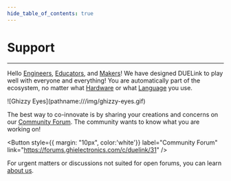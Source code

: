 ```yaml
---
hide_table_of_contents: true
---
```


# Support

---

Hello [Engineers](./start/engineers), [Educators](./start/educators), and [Makers](./start/makers)! We have designed DUELink to play well with everyone and everything! You are automatically part of the ecosystem, no matter what [Hardware](./hw/intro) or what [Language](./language/intro) you use.


<div style={{display: 'block',  justifyContent: 'center', alignItems: 'center', textAlign: 'center'}}>
![Ghizzy Eyes](pathname:///img/ghizzy-eyes.gif)
</div>

The best way to co-innovate is by sharing your creations and concerns on our [Community Forum](https://forums.ghielectronics.com/c/duelink/31). The community wants to know what you are working on!

<div style={{display: 'block',  justifyContent: 'center', alignItems: 'center', textAlign: 'center'}}>

<Button
  style={{ margin: "10px", color:'white'}}
  label="Community Forum"
  link="https://forums.ghielectronics.com/c/duelink/31"
/>
</div>

For urgent matters or discussions not suited for open forums, you can learn [about us](/about).

